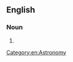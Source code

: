 ==English==

===Noun===
{{en-noun}}

# {{alternative form of|en|periodic comet}}

[[Category:en:Astronomy]]